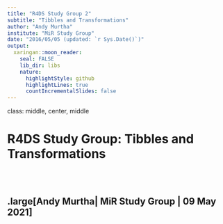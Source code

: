 ```yaml
---
title: "R4DS Study Group 2"
subtitle: "Tibbles and Transformations"
author: "Andy Murtha"
institute: "MiR Study Group"
date: "2016/05/05 (updated: `r Sys.Date()`)"
output:
  xaringan::moon_reader:
    seal: FALSE
    lib_dir: libs
    nature:
      highlightStyle: github
      highlightLines: true
      countIncrementalSlides: false
---
```

class: middle, center, middle

# R4DS Study Group: Tibbles and Transformations

<br><br>.large[Andy Murtha| MiR Study Group | 09 May 2021]
---
